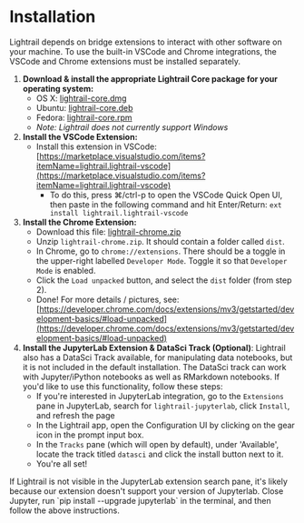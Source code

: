 
# Installation

Lightrail depends on bridge extensions to interact with other software on your machine. To use the built-in VSCode and Chrome integrations, the VSCode and Chrome extensions must be installed separately.

1. **Download & install the appropriate Lightrail Core package for your operating system:**
   - OS X: [lightrail-core.dmg](https://github.com/lightrail-ai/lightrail/releases/latest/download/lightrail-core.dmg)
   - Ubuntu: [lightrail-core.deb](https://github.com/lightrail-ai/lightrail/releases/latest/download/lightrail-core.deb)
   - Fedora: [lightrail-core.rpm](https://github.com/lightrail-ai/lightrail/releases/latest/download/lightrail-core.rpm)
   - _Note: Lightrail does not currently support Windows_
2. **Install the VSCode Extension:**
   - Install this extension in VSCode: [https://marketplace.visualstudio.com/items?itemName=lightrail.lightrail-vscode](https://marketplace.visualstudio.com/items?itemName=lightrail.lightrail-vscode)
     - To do this, press ⌘/ctrl-p to open the VSCode Quick Open UI, then paste in the following command and hit Enter/Return: `ext install lightrail.lightrail-vscode`
3. **Install the Chrome Extension:**
   - Download this file: [lightrail-chrome.zip](https://github.com/lightrail-ai/lightrail/releases/latest/download/lightrail-chrome.zip)
   - Unzip `lightrail-chrome.zip`. It should contain a folder called `dist`.
   - In Chrome, go to `chrome://extensions`. There should be a toggle in the upper-right labelled `Developer Mode`. Toggle it so that `Developer Mode` is enabled.
   - Click the `Load unpacked` button, and select the `dist` folder (from step 2).
   - Done! For more details / pictures, see: [https://developer.chrome.com/docs/extensions/mv3/getstarted/development-basics/#load-unpacked](https://developer.chrome.com/docs/extensions/mv3/getstarted/development-basics/#load-unpacked)
4. **Install the JupyterLab Extension & DataSci Track (Optional)**: Lightrail also has a DataSci Track available, for manipulating data notebooks, but it is not included in the default installation. The DataSci track can work with Jupyter/iPython notebooks as well as RMarkdown notebooks. If you'd like to use this functionality, follow these steps:
   - If you're interested in JupyterLab integration, go to the `Extensions` pane in JupyterLab, search for `lightrail-jupyterlab`, click `Install`, and refresh the page
   - In the Lightrail app, open the Configuration UI by clicking on the gear icon in the prompt input box.
   - In the `Tracks` pane (which will open by default), under 'Available', locate the track titled `datasci` and click the install button next to it.
   - You're all set!

<Callout type="info" emoji="ℹ️">
  If Lightrail is not visible in the JupyterLab extension search pane, it's
  likely because our extension doesn't support your version of Jupyterlab. Close
  Jupyter, run `pip install --upgrade jupyterlab` in the terminal, and then
  follow the above instructions.
</Callout>

